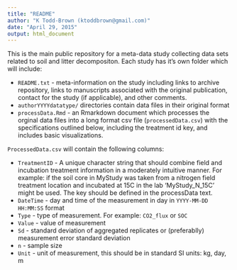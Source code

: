 ```yaml
---
title: "README"
author: "K Todd-Brown (ktoddbrown@gmail.com)"
date: "April 29, 2015"
output: html_document
---
```


This is the main public repository for a meta-data study collecting data sets related to soil and litter decompositon. Each study has it's own folder which will include:

* `README.txt` - meta-information on the study including links to archive repository, links to manuscripts associated with the original publication, contact for the study (if applicable), and other comments.
* `authorYYYYdatatype/` directories contain data files in their original format
* `processData.Rmd` - an Rmarkdown document which processes the orginal data files into a long format csv file (`processedData.csv`) with the specifications outlined below, including the treatment id key, and includes basic visualizations.

`ProcessedData.csv` will contain the following columns:

* `TreatmentID` - A unique character string that should combine field and incubation treatment information in a moderately intuitive manner. For example: if the soil core in MyStudy was taken from a nitrogen field treatment location and incubated at 15C in the lab 'MyStudy_N_15C' might be used. The key should be defined in the processData text.
* `DateTime` - day and time of the measurement in day in `YYYY-MM-DD HH:MM:SS` format 
* `Type` - type of measurement. For example: `CO2_flux` or `SOC`
* `Value` - value of measurement
* `Sd` - standard deviation of aggregated replicates or (preferablly) measurement error standard deviation
* `n` - sample size
* `Unit` - unit of measurement, this should be in standard SI units: kg, day, m


